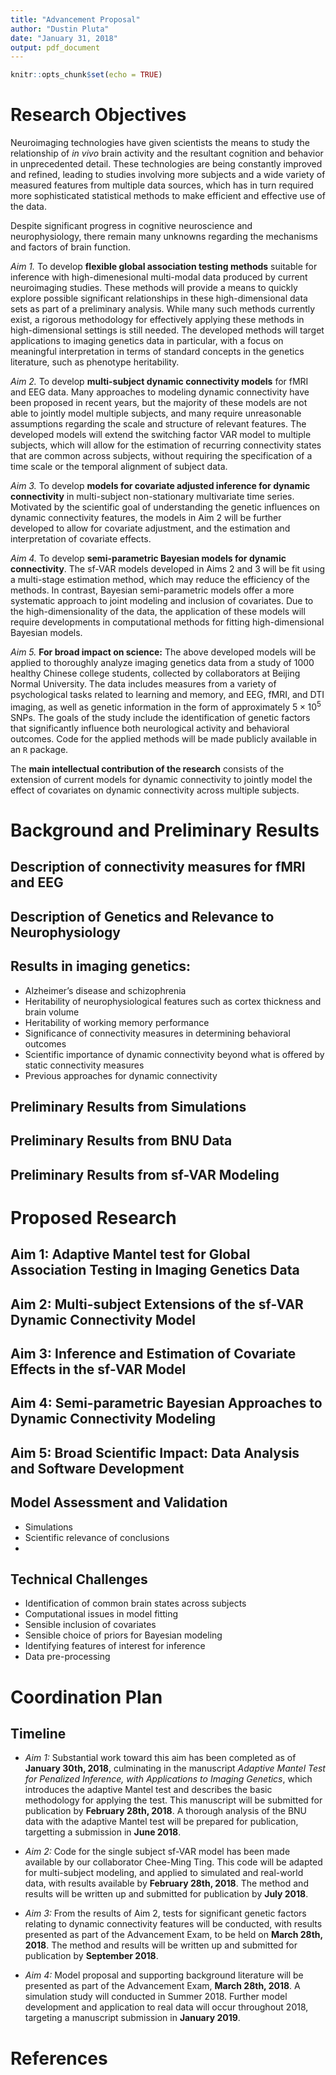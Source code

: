 ```yaml
---
title: "Advancement Proposal"
author: "Dustin Pluta"
date: "January 31, 2018"
output: pdf_document
---
```


```r
knitr::opts_chunk$set(echo = TRUE)
```

# Research Objectives

Neuroimaging technologies have given scientists the means to study the relationship of _in vivo_ brain activity and the resultant cognition and behavior in unprecedented detail.  These technologies are being constantly improved and refined, leading to studies involving more subjects and a wide variety of measured features from multiple data sources, which has in turn required more sophisticated statistical methods to make efficient and effective use of the data.  

Despite significant progress in cognitive neuroscience and neurophysiology, there remain many unknowns regarding the mechanisms and factors of brain function.

_Aim 1._ To develop __flexible global association testing methods__ suitable for inference with high-dimenesional multi-modal data produced by current neuroimaging studies.  These methods will provide a means to quickly explore possible significant relationships in these high-dimensional data sets as part of a preliminary analysis.  While many such methods currently exist, a rigorous methodology for effectively applying these methods in high-dimensional settings is still needed.  The developed methods will target applications to imaging genetics data in particular, with a focus on meaningful interpretation in terms of standard concepts in the genetics literature, such as phenotype heritability.

_Aim 2._ To develop __multi-subject dynamic connectivity models__ for fMRI and EEG data.  Many approaches to modeling dynamic connectivity have been proposed in recent years, but the majority of these models are not able to jointly model multiple subjects, and many require unreasonable assumptions regarding the scale and structure of relevant features. The developed models will extend the switching factor VAR model to multiple subjects, which will allow for the estimation of recurring connectivity states that are common across subjects, without requiring the specification of a time scale or the temporal alignment of subject data.

_Aim 3._ To develop __models for covariate adjusted inference for dynamic connectivity__ in multi-subject non-stationary multivariate time series.  Motivated by the scientific goal of understanding the genetic influences on dynamic connectivity features, the models in Aim 2 will be further developed to allow for covariate adjustment, and the estimation and interpretation of covariate effects.

_Aim 4._ To develop __semi-parametric Bayesian models for dynamic connectivity__.  The sf-VAR models developed in Aims 2 and 3 will be fit using a multi-stage estimation method, which may reduce the efficiency of the methods.  In contrast, Bayesian semi-parametric models offer a more systematic approach to joint modeling and inclusion of covariates.  Due to the high-dimensionality of the data, the application of these models will require developments in computational methods for fitting high-dimensional Bayesian models.

_Aim 5._ __For broad impact on science:__ The above developed models will be applied to thoroughly analyze imaging genetics data from a study of 1000 healthy Chinese college students, collected by collaborators at Beijing Normal University.  The data includes measures from a variety of psychological tasks related to learning and memory, and EEG, fMRI, and DTI imaging, as well as genetic information in the form of approximately $5 \times 10^5$ SNPs.  The goals of the study include the identification of genetic factors that significantly influence both neurological activity and behavioral outcomes.  Code for the applied methods will be made publicly available in an `R` package.

The __main intellectual contribution of the research__ consists of the extension of current models for dynamic connectivity to jointly model the effect of covariates on dynamic connectivity across multiple subjects.

# Background and Preliminary Results

## Description of connectivity measures for fMRI and EEG

## Description of Genetics and Relevance to Neurophysiology

## Results in imaging genetics:

+ Alzheimer's disease and schizophrenia
+ Heritability of neurophysiological features such as cortex thickness and brain volume
+ Heritability of working memory performance
+ Significance of connectivity measures in determining behavioral outcomes
+ Scientific importance of dynamic connectivity beyond what is offered by static connectivity measures
+ Previous approaches for dynamic connectivity

## Preliminary Results from Simulations

## Preliminary Results from BNU Data

## Preliminary Results from sf-VAR Modeling

# Proposed Research

## Aim 1: Adaptive Mantel test for Global Association Testing in Imaging Genetics Data



## Aim 2: Multi-subject Extensions of the sf-VAR Dynamic Connectivity Model

## Aim 3: Inference and Estimation of Covariate Effects in the sf-VAR Model

## Aim 4: Semi-parametric Bayesian Approaches to Dynamic Connectivity Modeling

## Aim 5: Broad Scientific Impact: Data Analysis and Software Development

## Model Assessment and Validation

- Simulations
- Scientific relevance of conclusions
- 

## Technical Challenges

- Identification of common brain states across subjects
- Computational issues in model fitting
- Sensible inclusion of covariates
- Sensible choice of priors for Bayesian modeling
- Identifying features of interest for inference
- Data pre-processing

# Coordination Plan

## Timeline

- _Aim 1:_ Substantial work toward this aim has been completed as of __January 30th, 2018__, culminating in the manuscript _Adaptive Mantel Test for Penalized Inference, with Applications to Imaging Genetics_, which introduces the adaptive Mantel test and describes the basic methodology for applying the test.  This manuscript will be submitted for publication by __February 28th, 2018__.  A thorough analysis of the BNU data with the adaptive Mantel test will be prepared for publication, targetting a submission in __June 2018__.

- _Aim 2:_ Code for the single subject sf-VAR model has been made available by our collaborator Chee-Ming Ting.  This code will be adapted for multi-subject modeling, and applied to simulated and real-world data, with results available by __February 28th, 2018__. The method and results will be written up and submitted for publication by __July 2018__.

- _Aim 3:_ From the results of Aim 2, tests for significant genetic factors relating to dynamic connectivity features will be conducted, with results presented as part of the Advancement Exam, to be held on __March 28th, 2018__.  The method and results will be written up and submitted for publication by __September 2018__.

- _Aim 4:_ Model proposal and supporting background literature will be presented as part of the Advancement Exam, __March 28th, 2018__.  A simulation study will conducted in Summer 2018.  Further model development and application to real data will occur throughout 2018, targeting a manuscript submission in __January 2019__.

# References






















